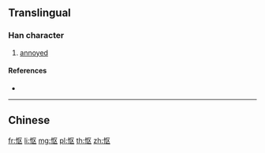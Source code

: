 {{character info/new}}
{{also|慪}}
==Translingual==

===Han character===
{{Han char|rn=61|rad=心|as=04|sn=7|four=|canj=PSK|ids=⿰忄区}}

# [[annoyed]]

====References====
* {{Han ref|kx=0379.071|hdz=42276.050|uh=6004|ud=24580}}

----

==Chinese==
{{zh-see|慪}}

[[fr:怄]]
[[li:怄]]
[[mg:怄]]
[[pl:怄]]
[[th:怄]]
[[zh:怄]]